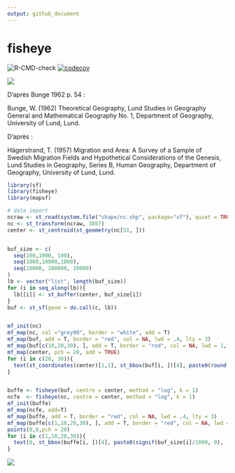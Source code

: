 ```yaml
---
output: github_document
---
```

# fisheye


![R-CMD-check](https://github.com/riatelab/fisheye/workflows/R-CMD-check/badge.svg)
[![codecov](https://codecov.io/gh/riatelab/fisheye/branch/main/graph/badge.svg?token=JANE4FTX8D)](https://codecov.io/gh/riatelab/fisheye)




![](hager.png)

D'après Bunge 1962 p. 54 : 

Bunge, W. (1962) Theoretical Geography, Lund Studies in Geography General and Mathematical
Geography No. 1, Department of Geography, University of Lund, Lund.

D'après : 

Hägerstrand, T. (1957) Migration and Area: A Survey of a Sample of Swedish Migration Fields and
Hypothetical Considerations of the Genesis, Lund Studies in Geography, Series B, Human Geography,
Department of Geography, University of Lund, Lund.



```r
library(sf)
library(fisheye)
library(mapsf)

# data import
ncraw <- st_read(system.file("shape/nc.shp", package="sf"), quiet = TRUE)
nc <- st_transform(ncraw, 3857)
center <- st_centroid(st_geometry(nc[51, ]))


buf_size <- c(
  seq(100,1000, 100),
  seq(1000,10000,1000),
  seq(10000, 100000, 10000)
)
lb <- vector("list", length(buf_size))
for (i in seq_along(lb)){
  lb[[i]] <- st_buffer(center, buf_size[i])
}
buf <- st_sf(geom = do.call(c, lb))


mf_init(nc)
mf_map(nc, col ="grey90", border = "white", add = T)
mf_map(buf, add = T, border = "red", col = NA, lwd = .4, lty = 3)
mf_map(buf[c(10,20,30), ], add = T, border = "red", col = NA, lwd = 1, lty = 1)
mf_map(center, pch = 20, add = TRUE)
for (i in c(20, 30)){
  text(st_coordinates(center)[1,1], st_bbox(buf[i, ])[4], paste0(round(buf_size[i]/1000, 0),  "km"))
}


buffe <- fisheye(buf, centre = center, method = "log", k = 1)
ncfe  <- fisheye(nc, centre = center, method = "log", k = 1)
mf_init(buffe)
mf_map(ncfe, add=T)
mf_map(buffe, add = T, border = "red", col = NA, lwd = .4, lty = 3)
mf_map(buffe[c(1,10,20,30), ], add = T, border = "red", col = NA, lwd = 1, lty = 1)
points(0,0,pch = 20)
for (i in c(1,10,20,30)){
  text(0, st_bbox(buffe[i, ])[4], paste0(signif(buf_size[i]/1000, 0),  "km"))
}


```









![](figures/fig2/New.gif)
